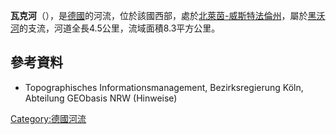 {{Onesource|time=2020-08-14T04:21:46+00:00}}
{{Coord|51|25|41.16|N|8|15|59.48|E|display=title}}

'''瓦克河'''（{{lang-de|Wacker}}），是[[德國|德國]]的河流，位於該國西部，處於[[北萊茵-威斯特法倫州|北萊茵-威斯特法倫州]]，屬於[[黑沃河|黑沃河]]的支流，河道全長4.5公里，流域面積8.3平方公里。

==參考資料==
* Topographisches Informationsmanagement, Bezirksregierung Köln, Abteilung GEObasis NRW (Hinweise)

{{Germany-geo-stub}}
[[Category:德國河流|Category:德國河流]]